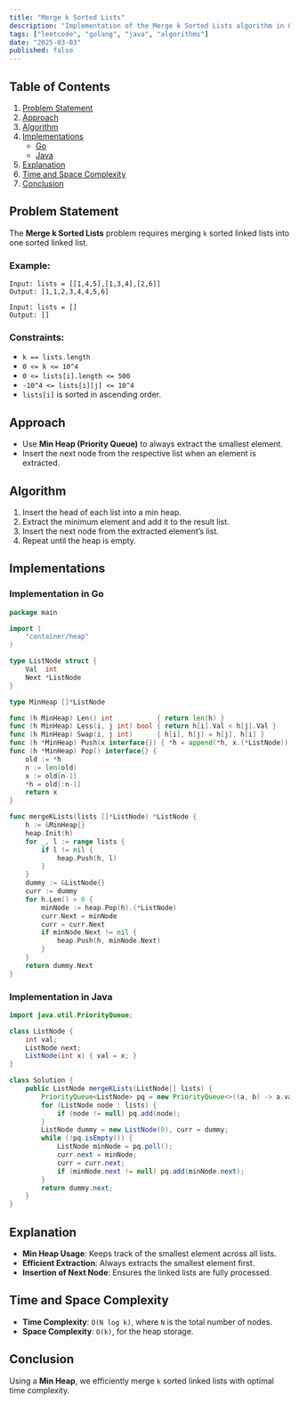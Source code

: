 ```yaml
---
title: "Merge k Sorted Lists"
description: "Implementation of the Merge k Sorted Lists algorithm in Go and Java."
tags: ["leetcode", "golang", "java", "algorithms"]
date: "2025-03-03"
published: false
---
```


## Table of Contents

1. [Problem Statement](#problem-statement)
2. [Approach](#approach)
3. [Algorithm](#algorithm)
4. [Implementations](#implementations)
   - [Go](#implementation-in-go)
   - [Java](#implementation-in-java)
5. [Explanation](#explanation)
6. [Time and Space Complexity](#time-and-space-complexity)
7. [Conclusion](#conclusion)

## Problem Statement

The **Merge k Sorted Lists** problem requires merging `k` sorted linked lists into one sorted linked list.

### Example:

```
Input: lists = [[1,4,5],[1,3,4],[2,6]]
Output: [1,1,2,3,4,4,5,6]
```

```
Input: lists = []
Output: []
```

### Constraints:

- `k == lists.length`
- `0 <= k <= 10^4`
- `0 <= lists[i].length <= 500`
- `-10^4 <= lists[i][j] <= 10^4`
- `lists[i]` is sorted in ascending order.

## Approach

- Use **Min Heap (Priority Queue)** to always extract the smallest element.
- Insert the next node from the respective list when an element is extracted.

## Algorithm

1. Insert the head of each list into a min heap.
2. Extract the minimum element and add it to the result list.
3. Insert the next node from the extracted element’s list.
4. Repeat until the heap is empty.

## Implementations

### Implementation in Go

```go
package main

import (
    "container/heap"
)

type ListNode struct {
    Val  int
    Next *ListNode
}

type MinHeap []*ListNode

func (h MinHeap) Len() int           { return len(h) }
func (h MinHeap) Less(i, j int) bool { return h[i].Val < h[j].Val }
func (h MinHeap) Swap(i, j int)      { h[i], h[j] = h[j], h[i] }
func (h *MinHeap) Push(x interface{}) { *h = append(*h, x.(*ListNode)) }
func (h *MinHeap) Pop() interface{} {
    old := *h
    n := len(old)
    x := old[n-1]
    *h = old[:n-1]
    return x
}

func mergeKLists(lists []*ListNode) *ListNode {
    h := &MinHeap{}
    heap.Init(h)
    for _, l := range lists {
        if l != nil {
            heap.Push(h, l)
        }
    }
    dummy := &ListNode{}
    curr := dummy
    for h.Len() > 0 {
        minNode := heap.Pop(h).(*ListNode)
        curr.Next = minNode
        curr = curr.Next
        if minNode.Next != nil {
            heap.Push(h, minNode.Next)
        }
    }
    return dummy.Next
}
```

### Implementation in Java

```java
import java.util.PriorityQueue;

class ListNode {
    int val;
    ListNode next;
    ListNode(int x) { val = x; }
}

class Solution {
    public ListNode mergeKLists(ListNode[] lists) {
        PriorityQueue<ListNode> pq = new PriorityQueue<>((a, b) -> a.val - b.val);
        for (ListNode node : lists) {
            if (node != null) pq.add(node);
        }
        ListNode dummy = new ListNode(0), curr = dummy;
        while (!pq.isEmpty()) {
            ListNode minNode = pq.poll();
            curr.next = minNode;
            curr = curr.next;
            if (minNode.next != null) pq.add(minNode.next);
        }
        return dummy.next;
    }
}
```

## Explanation

- **Min Heap Usage**: Keeps track of the smallest element across all lists.
- **Efficient Extraction**: Always extracts the smallest element first.
- **Insertion of Next Node**: Ensures the linked lists are fully processed.

## Time and Space Complexity

- **Time Complexity**: `O(N log k)`, where `N` is the total number of nodes.
- **Space Complexity**: `O(k)`, for the heap storage.

## Conclusion

Using a **Min Heap**, we efficiently merge `k` sorted linked lists with optimal time complexity.
